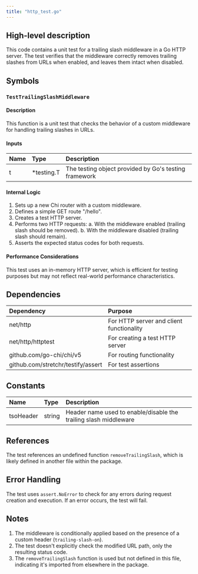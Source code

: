 ```yaml
---
title: "http_test.go"
---
```


## High-level description
This code contains a unit test for a trailing slash middleware in a Go HTTP server. The test verifies that the middleware correctly removes trailing slashes from URLs when enabled, and leaves them intact when disabled.

## Symbols

### `TestTrailingSlashMiddleware`
#### Description
This function is a unit test that checks the behavior of a custom middleware for handling trailing slashes in URLs.

#### Inputs
| Name | Type | Description |
|:-----|:-----|:------------|
| t | *testing.T | The testing object provided by Go's testing framework |

#### Internal Logic
1. Sets up a new Chi router with a custom middleware.
2. Defines a simple GET route "/hello".
3. Creates a test HTTP server.
4. Performs two HTTP requests:
   a. With the middleware enabled (trailing slash should be removed).
   b. With the middleware disabled (trailing slash should remain).
5. Asserts the expected status codes for both requests.

#### Performance Considerations
This test uses an in-memory HTTP server, which is efficient for testing purposes but may not reflect real-world performance characteristics.

## Dependencies
| Dependency | Purpose |
|:-----------|:--------|
| net/http | For HTTP server and client functionality |
| net/http/httptest | For creating a test HTTP server |
| github.com/go-chi/chi/v5 | For routing functionality |
| github.com/stretchr/testify/assert | For test assertions |

## Constants
| Name | Type | Description |
|:-----|:-----|:------------|
| tsoHeader | string | Header name used to enable/disable the trailing slash middleware |

## References
The test references an undefined function `removeTrailingSlash`, which is likely defined in another file within the package.

## Error Handling
The test uses `assert.NoError` to check for any errors during request creation and execution. If an error occurs, the test will fail.

## Notes
1. The middleware is conditionally applied based on the presence of a custom header (`trailing-slash-on`).
2. The test doesn't explicitly check the modified URL path, only the resulting status code.
3. The `removeTrailingSlash` function is used but not defined in this file, indicating it's imported from elsewhere in the package.